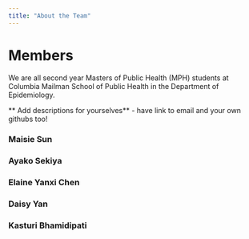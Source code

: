 ```yaml
---
title: "About the Team"
---
```


# Members

We are all second year Masters of Public Health (MPH) students at Columbia Mailman School of Public Health in the Department of Epidemiology.

** Add descriptions for yourselves**
- have link to email and your own githubs too! 

### Maisie Sun 

### Ayako Sekiya 

### Elaine Yanxi Chen 

### Daisy Yan 

### Kasturi Bhamidipati 



